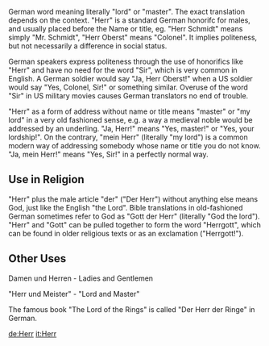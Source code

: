 German word meaning literally "lord" or "master". The exact translation depends on the context. "Herr" is a standard German honorifc for males, and usually placed before the Name or title, eg. "Herr Schmidt" means simply "Mr. Schmidt", "Herr Oberst" means "Colonel". It implies politeness, but not necessarily a difference in social status. 

German speakers express politeness through the use of honorifics like "Herr" and have no need for the word "Sir", which is very common in English. A German soldier would say "Ja, Herr Oberst!" when a US soldier would say "Yes, Colonel, Sir!" or something similar. Overuse of the word "Sir" in US military movies causes German translators no end of trouble. 

"Herr" as a form of address without name or title means "master" or "my lord" in a very old fashioned sense, e.g. a way a medieval noble would be addressed by an underling. "Ja, Herr!" means "Yes, master!" or "Yes, your lordship!". On the contrary, "mein Herr" (literally "my lord") is a common modern way of addressing somebody whose name or title you do not know. "Ja, mein Herr!" means "Yes, Sir!" in a perfectly normal way. 

== Use in Religion ==

"Herr" plus the male article "der" ("Der Herr") without anything else means God, just like the English "the Lord". Bible translations in old-fashioned German sometimes refer to God as "Gott der Herr" (literally "God the lord"). "Herr" and "Gott" can be pulled together to form the word "Herrgott", which can be found in older religious texts or as an exclamation ("Herrgott!").

== Other Uses ==

Damen und Herren - Ladies and Gentlemen  

"Herr und Meister" - "Lord and Master"

The famous book "The Lord of the Rings" is called "Der Herr der Ringe" in German.

[[de:Herr]]
[[it:Herr]]